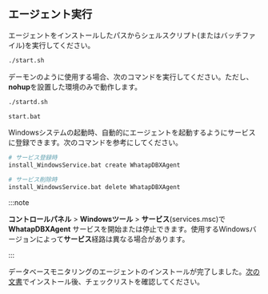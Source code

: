 ## エージェント実行

エージェントをインストールしたパスからシェルスクリプト(またはバッチファイル)を実行してください。

<Tabs groupId='os'>

<TabItem value="linux" label="Linux" default>

```bash
./start.sh
```

デーモンのように使用する場合、次のコマンドを実行してください。ただし、**nohup**を設置した環境のみで動作します。

```bash
./startd.sh
```

</TabItem>
<TabItem value="windows" label="Windows">

```bash
start.bat
```

Windowsシステムの起動時、自動的にエージェントを起動するようにサービスに登録できます。次のコマンドを参考にしてください。

```bash
# サービス登録時
install_WindowsService.bat create WhatapDBXAgent

# サービス削除時
install_WindowsService.bat delete WhatapDBXAgent
```

:::note

**コントロールパネル** > **Windowsツール** > **サービス**(services.msc)で**WhatapDBXAgent** サービスを開始または停止できます。使用するWindowsバージョンによって**サービス**経路は異なる場合があります。

:::

</TabItem>
</Tabs>

データベースモニタリングのエージェントのインストールが完了しました。[次の文書](after-install-agent)でインストール後、チェックリストを確認してください。
